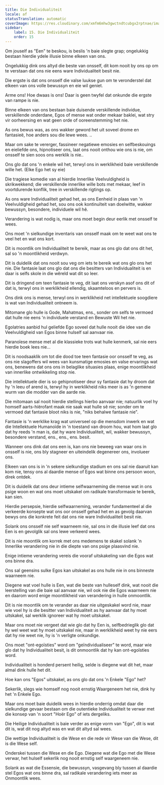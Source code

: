 ```yaml
---
title: Die Individualiteit
locale: af
statusTranslation: automatic
coverImage: https://res.cloudinary.com/xmfm6mhw3gwctndtcubgx2rptnae/image/upload/v1740468922/small_cover_tratado_de_psicologia_revolucionaria_a4c0dca4e0.webp
sidebar:
    label: 15. Die Individualiteit
    order: 15
---
```

Om jouself as "Een" te beskou, is beslis 'n baie slegte grap; ongelukkig bestaan hierdie ydele illusie binne elkeen van ons.

Ongelukkig dink ons altyd die beste van onsself, dit kom nooit by ons op om te verstaan dat ons nie eens ware Individualiteit besit nie.

Die ergste is dat ons onsself die valse luukse gun om te veronderstel dat elkeen van ons volle bewussyn en eie wil geniet.

Arme ons! Hoe dwaas is ons! Daar is geen twyfel dat onkunde die ergste van rampe is nie.

Binne elkeen van ons bestaan baie duisende verskillende individue, verskillende onderdane, Egos of mense wat onder mekaar baklei, wat stry vir oorheersing en wat geen orde of ooreenstemming het nie.

As ons bewus was, as ons wakker geword het uit soveel drome en fantasieë, hoe anders sou die lewe wees. ..

Maar om sake te vererger, fassineer negatiewe emosies en selfbeskouings en eieliefde ons, hipnotiseer ons, laat ons nooit onthou wie ons is nie, om onsself te sien soos ons werklik is nie..

Ons glo dat ons 'n enkele wil het, terwyl ons in werklikheid baie verskillende wille het. (Elke Ego het sy eie)

Die tragiese komedie van al hierdie Innerlike Veelvuldigheid is skrikwekkend; die verskillende innerlike wille bots met mekaar, leef in voortdurende konflik, tree in verskillende rigtings op.

As ons ware Individualiteit gehad het, as ons Eenheid in plaas van 'n Veelvuldigheid gehad het, sou ons ook kontinuïteit van doelwitte, wakker bewussyn, besondere, individuele wil hê.

Verandering is wat nodig is, maar ons moet begin deur eerlik met onsself te wees.

Ons moet 'n sielkundige inventaris van onsself maak om te weet wat ons te veel het en wat ons kort.

Dit is moontlik om Individualiteit te bereik, maar as ons glo dat ons dit het, sal so 'n moontlikheid verdwyn.

Dit is duidelik dat ons nooit sou veg om iets te bereik wat ons glo ons het nie. Die fantasie laat ons glo dat ons die besitters van Individualiteit is en daar is selfs skole in die wêreld wat dit so leer.

Dit is dringend om teen fantasie te veg, dit laat ons verskyn asof ons dit of dat is, terwyl ons in werklikheid ellendig, skaamteloos en pervers is.

Ons dink ons is mense, terwyl ons in werklikheid net intellektuele soogdiere is wat van Individualiteit ontneem is.

Mitomane glo hulle is Gode, Mahatmas, ens., sonder om selfs te vermoed dat hulle nie eens 'n individuele verstand en Bewuste Wil het nie.

Egolatries aanbid hul geliefde Ego soveel dat hulle nooit die idee van die Veelvuldigheid van Egos binne hulself sal aanvaar nie.

Paranoïese mense met al die klassieke trots wat hulle kenmerk, sal nie eers hierdie boek lees nie...

Dit is noodsaaklik om tot die dood toe teen fantasie oor onsself te veg, as ons nie slagoffers wil wees van kunsmatige emosies en valse ervarings wat ons, benewens dat ons ons in belaglike situasies plaas, enige moontlikheid van innerlike ontwikkeling stop nie.

Die intellektuele dier is so gehipnotiseer deur sy fantasie dat hy droom dat hy 'n leeu of arend is, terwyl hy in werklikheid niks meer is as 'n gemene wurm van die modder van die aarde nie.

Die mitomaan sal nooit hierdie stellings hierbo aanvaar nie; natuurlik voel hy homself aarts-hiërofant maak nie saak wat hulle sê nie; sonder om te vermoed dat fantasie bloot niks is nie, "niks behalwe fantasie nie".

Fantasie is 'n werklike krag wat universeel op die mensdom inwerk en wat die Intellektuele Humanoïde in 'n toestand van droom hou, wat hom laat glo dat hy reeds 'n man is, dat hy ware Individualiteit, wil, wakker bewussyn, besondere verstand, ens., ens., ens. besit.

Wanneer ons dink dat ons een is, kan ons nie beweeg van waar ons in onsself is nie, ons bly stagneer en uiteindelik degenereer ons, involueer ons.

Elkeen van ons is in 'n sekere sielkundige stadium en ons sal nie daaruit kan kom nie, tensy ons al daardie mense of Egos wat binne ons persoon woon, direk ontdek.

Dit is duidelik dat ons deur intieme selfwaarneming die mense wat in ons psige woon en wat ons moet uitskakel om radikale transformasie te bereik, kan sien.

Hierdie persepsie, hierdie selfwaarneming, verander fundamenteel al die verkeerde konsepte wat ons oor onsself gehad het en as gevolg daarvan bewys ons die konkrete feit dat ons nie ware Individualiteit besit nie.

Solank ons onsself nie self waarneem nie, sal ons in die illusie leef dat ons Een is en gevolglik sal ons lewe verkeerd wees.

Dit is nie moontlik om korrek met ons medemens te skakel solank 'n Innerlike verandering nie in die diepte van ons psige plaasvind nie.

Enige intieme verandering vereis die vooraf uitskakeling van die Egos wat ons binne dra.

Ons sal geensins sulke Egos kan uitskakel as ons hulle nie in ons binneste waarneem nie.

Diegene wat voel hulle is Een, wat die beste van hulleself dink, wat nooit die leerstelling van die baie sal aanvaar nie, wil ook nie die Egos waarneem nie en daarom word enige moontlikheid van verandering in hulle onmoontlik.

Dit is nie moontlik om te verander as daar nie uitgeskakel word nie, maar wie voel hy is die besitter van Individualiteit as hy aanvaar dat hy moet uitskakel, sal werklik ignoreer wat hy moet uitskakel.

Maar ons moet nie vergeet dat wie glo dat hy Een is, selfbedrieglik glo dat hy wel weet wat hy moet uitskakel nie, maar in werklikheid weet hy nie eers dat hy nie weet nie, hy is 'n verligte onkundige.

Ons moet "ont-egoïsties" word om "geïndividualiseer" te word, maar wie glo dat hy Individualiteit besit, is dit onmoontlik dat hy kan ont-egoïsties word.

Individualiteit is honderd persent heilig, selde is diegene wat dit het, maar almal dink hulle het dit.

Hoe kan ons "Egos" uitskakel, as ons glo dat ons 'n Enkele "Ego" het?

Sekerlik, slegs wie homself nog nooit ernstig Waargeneem het nie, dink hy het 'n Enkele Ego.

Maar ons moet baie duidelik wees in hierdie onderrig omdat daar die sielkundige gevaar bestaan om die outentieke Individualiteit te verwar met die konsep van 'n soort "Hoër Ego" of iets dergeliks.

Die Heilige Individualiteit is baie verder as enige vorm van "Ego", dit is wat dit is, wat dit nog altyd was en wat dit altyd sal wees.

Die wettige Individualiteit is die Wese en die rede vir Wese van die Wese, dit is die Wese self.

Onderskei tussen die Wese en die Ego. Diegene wat die Ego met die Wese verwar, het hulself sekerlik nog nooit ernstig self waargeneem nie.

Solank as wat die Essensie, die bewussyn, vasgevang bly tussen al daardie stel Egos wat ons binne dra, sal radikale verandering iets meer as Onmoontlik wees.

